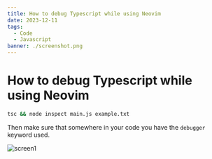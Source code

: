 ```yaml
---
title: How to debug Typescript while using Neovim
date: 2023-12-11
tags:
  - Code
  - Javascript
banner: ./screenshot.png
---
```


# How to debug Typescript while using Neovim

```bash
tsc && node inspect main.js example.txt
```

Then make sure that somewhere in your code you have the `debugger` keyword used.


![screen1](./screen.png)
